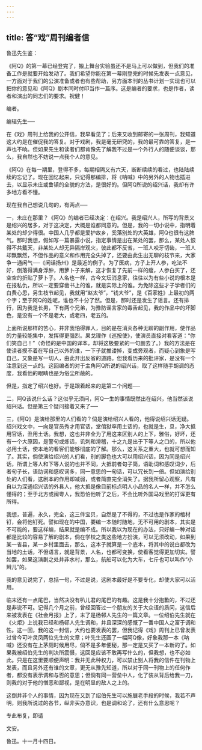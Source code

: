 ```yaml
---
---
---
```

title: 答“戏”周刊编者信
---



鲁迅先生鉴：

《阿Q》的第一幕已经登完了，搬上舞台实验虽还不是马上可以做到，但我们的准备工作是就要开始发动了。我们希望你能在第一幕刚登完的时候先发表一点意见，一方面对于我们的公演准备或者也有些帮助，另方面本刊的丛书计划一实现也可以把你的意见和《阿Q》剧本同时付印当作一篇序。这是编者的要求，也是作者，读者和演出的同志们的要求。祝健！

编者。

编辑先生──

在《戏》周刊上给我的公开信，我早看见了；后来又收到邮寄的一张周刊，我知道这大约是在催促我的答复。对于戏剧，我是毫无研究的，我的最可靠的答复，是一声也不响。但如果先生和读者们都肯豫先了解我不过是一个外行人的随便谈谈，那么，我自然也不妨说一点我个人的意见。

《阿Q》在每一期里，登得不多，每期相隔又有六天，断断续续的看过，也陆陆续续的忘记了。现在回忆起来，只记得那编排，将《呐喊》中的另外的人物也插进去，以显示未庄或鲁镇的全貌的方法，是很好的。但阿Q所说的绍兴话，我却有许多地方看不懂。

现在我自己想说几句的，有两点──

一，未庄在那里？《阿Q》的编者已经决定：在绍兴。我是绍兴人，所写的背景又是绍兴的居多，对于这决定，大概是谁都同意的。但是，我的一切小说中，指明着某处的却少得很。中国人几乎都是爱护故乡，奚落别处的大英雄，阿Q也很有这脾气。那时我想，假如写一篇暴露小说，指定事情是出在某处的罢，那么，某处人恨得不共戴天，非某处人却无异隔岸观火，彼此都不反省，一班人咬牙切齿，一班人却飘飘然，不但作品的意义和作用完全失掉了，还要由此生出无聊的枝节来，大家争一通闲气──《闲话扬州》是最近的例子。为了医病，方子上开人参，吃法不好，倒落得满身浮肿，用萝卜子来解，这才恢复了先前一样的瘦，人参白买了，还空空的折贴了萝卜子。人名也一样，古今文坛消息家，往往以为有些小说的根本是在报私仇，所以一定要穿凿书上的谁，就是实际上的谁。为免除这些才子学者们的白费心思，另生枝节起见，我就用“赵太爷”，“钱大爷”，是《百家姓》上最初的两个字；至于阿Q的姓呢，谁也不十分了然。但是，那时还是发生了谣言。还有排行，因为我是长男，下有两个兄弟，为豫防谣言家的毒舌起见，我的作品中的坏脚色，是没有一个不是老大，或老四，老五的。

上面所说那样的苦心，并非我怕得罪人，目的是在消灭各种无聊的副作用，使作品的力量较能集中，发挥得更强烈。果戈理作《巡按使》，使演员直接对看客道：“你们笑自己！”（奇怪的是中国的译本，却将这极要紧的一句删去了。）我的方法是在使读者摸不着在写自己以外的谁，一下子就推诿掉，变成旁观者，而疑心到象是写自己，又象是写一切人，由此开出反省的道路。但我看历来的批评家，是没有一个注意到这一点的。这回编者的对于主角阿Q所说的绍兴话，取了这样随手胡调的态度，我看他的眼睛也是为俗尘所蔽的。

但是，指定了绍兴也好。于是跟着起来的是第二个问题──

二，阿Q该说什么话？这似乎无须问，阿Q一生的事情既然出在绍兴，他当然该说绍兴话。但是第三个疑问接着又来了──

三，《阿Q》是演给那里的人们看的？倘是演给绍兴人看的，他得说绍兴话无疑。绍兴戏文中，一向是官员秀才用官话，堂倌狱卒用土话的，也就是生，旦，净大抵用官话，丑用土话。我想，这也并非全为了用这来区别人的上下，雅俗，好坏，还有一个大原因，是警句或炼话，讥刺和滑稽，十之九是出于下等人之口的，所以他必用土话，使本地的看客们能够彻底的了解。那么，这关系之重大，也就可想而知了。其实，倘使演给绍兴的人们看，别的脚色也大可以用绍兴话，因为同是绍兴话，所谓上等人和下等人说的也并不同，大抵前者句子简，语助词和感叹词少，后者句子长，语助词和感叹词多，同一意思的一句话，可以冗长到一倍。但如演给别处的人们看，这剧本的作用却减弱，或者简直完全消失了。据我所留心观察，凡有自以为深通绍兴话的外县人，他大抵是像目前标点明人小品的名人一样，并不怎么懂得的；至于北方或闽粤人，我恐怕他听了之后，不会比听外国马戏里的打诨更有所得。

我想，普遍，永久，完全，这三件宝贝，自然是了不得的，不过也是作家的棺材钉，会将他钉死。譬如现在的中国，要编一本随时随地，无不可用的剧本，其实是不可能的，要这样编，结果就是编不成。所以我以为现在的办法，只好编一种对话都是比较的容易了解的剧本，倘在学校之类这些地方扮演，可以无须改动，如果到某一省县，某一乡村里面去，那么，这本子就算是一个底本，将其中的说白都改为当地的土话，不但语言，就是背景，人名，也都可变换，使看客觉得更加切实。譬如罢，如果这演剧之处并非水村，那么，航船可以化为大车，七斤也可以叫作“小辫儿”的。

我的意见说完了，总括一句，不过是说，这剧本最好是不要专化，却使大家可以活用。

临末还有一点尾巴，当然决没有叭儿君的尾巴的有趣。这是我十分抱歉的，不过还是非说不可。记得几个月之前，曾经回答过一个朋友的关于大众语的质问，这信后来被发表在《社会月报》上了，末了是杨邨人先生的一篇文章。一位绍伯先生就在《火炬》上说我已经和杨邨人先生调和，并且深深的感慨了一番中国人之富于调和性。这一回，我的这一封信，大约也要发表的罢，但我记得《戏》周刊上已曾发表过曾今可叶灵凤两位先生的文章；叶先生还画了一幅阿Q像，好象我那一本《呐喊》还没有在上茅厕时候用尽，倘不是多年便秘，那一定是又买了一本新的了。如果我被绍伯先生的判决所震慑，这回是应该不敢再写什么的，但我想，也不必如此。只是在这里要顺便声明：我并无此种权力，可以禁止别人将我的信件在刊物上发表，而且另外还有谁的文章，更无从豫先知道，所以对于同一刊物上的任何作者，都没有表示调和与否的意思；但倘有同一营垒中人，化了装从背后给我一刀，则我的对于他的憎恶和鄙视，是在明显的敌人之上的。

这倒并非个人的事情，因为现在又到了绍伯先生可以施展老手段的时候，我若不声明，则我所说过的各节，纵非买办意识，也是调和论了，还有什么意思呢？

专此布复，即请

文安。

鲁迅。十一月十四日。